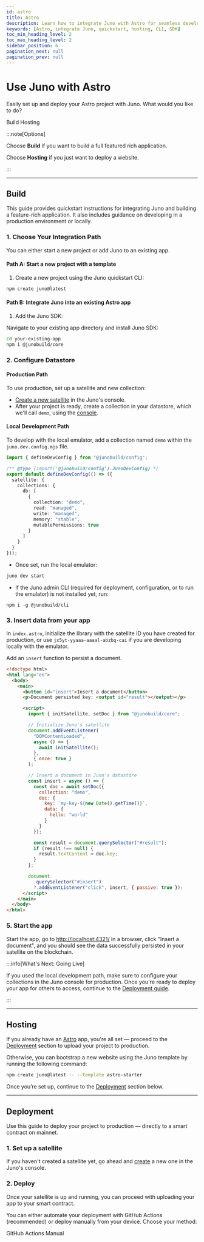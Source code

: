 ```yaml
---
id: astro
title: Astro
description: Learn how to integrate Juno with Astro for seamless development. Follow our quickstart guide and hosting instructions.
keywords: [Astro, integrate Juno, quickstart, hosting, CLI, SDK]
toc_min_heading_level: 2
toc_max_heading_level: 2
sidebar_position: 6
pagination_next: null
pagination_prev: null
---
```



# Use Juno with Astro

Easily set up and deploy your Astro project with Juno. What would you like to do?

<div style={{display: "flex", gap: "1rem", justifyContent: "center", margin: "2rem 0 2.45rem"}}>
  <Link
    className="button button--hero"
    to="#build"
  >Build</Link>

  <Link
    className="button button--juno"
    to="#hosting"
  >Hosting</Link>
</div>

:::note[Options]

Choose **Build** if you want to build a full featured rich application.

Choose **Hosting** if you just want to deploy a website.

:::

---

## Build

This guide provides quickstart instructions for integrating Juno and building a feature-rich application. It also includes guidance on developing in a production environment or locally.

### 1. Choose Your Integration Path

You can either start a new project or add Juno to an existing app.

#### Path A: Start a new project with a template

1. Create a new project using the Juno quickstart CLI:

```bash
npm create juno@latest
```

#### Path B: Integrate Juno into an existing Astro app

1. Add the Juno SDK:

Navigate to your existing app directory and install Juno SDK:

```bash
cd your-existing-app
npm i @junobuild/core
```

### 2. Configure Datastore

#### Production Path

To use production, set up a satellite and new collection:

- [Create a new satellite](../create-a-satellite.md) in the Juno's console.
- After your project is ready, create a collection in your datastore, which we'll call `demo`, using the [console](https://console.juno.build).

#### Local Development Path

To develop with the local emulator, add a collection named `demo` within the `juno.dev.config.mjs` file.

```typescript
import { defineDevConfig } from "@junobuild/config";

/** @type {import('@junobuild/config').JunoDevConfig} */
export default defineDevConfig(() => ({
  satellite: {
    collections: {
      db: [
        {
          collection: "demo",
          read: "managed",
          write: "managed",
          memory: "stable",
          mutablePermissions: true
        }
      ]
    }
  }
}));
```

- Once set, run the local emulator:

```bash
juno dev start
```

- If the Juno admin CLI (required for deployment, configuration, or to run the emulator) is not installed yet, run:

```
npm i -g @junobuild/cli
```

### 3. Insert data from your app

In `index.astro`, initialize the library with the satellite ID you have created for production, or use `jx5yt-yyaaa-aaaal-abzbq-cai` if you are developing locally with the emulator.

Add an `insert` function to persist a document.

```html title="index.astro"
<!doctype html>
<html lang="en">
  <body>
    <main>
      <button id="insert">Insert a document</button>
      <p>Document persisted key: <output id="result"></output></p>

      <script>
        import { initSatellite, setDoc } from "@junobuild/core";

        // Initialize Juno's satellite
        document.addEventListener(
          "DOMContentLoaded",
          async () => {
            await initSatellite();
          },
          { once: true }
        );

        // Insert a document in Juno's datastore
        const insert = async () => {
          const doc = await setDoc({
            collection: "demo",
            doc: {
              key: `my-key-${new Date().getTime()}`,
              data: {
                hello: "world"
              }
            }
          });

          const result = document.querySelector("#result");
          if (result !== null) {
            result.textContent = doc.key;
          }
        };

        document
          .querySelector("#insert")
          ?.addEventListener("click", insert, { passive: true });
      </script>
    </main>
  </body>
</html>
```

### 5. Start the app

Start the app, go to [http://localhost:4321/](http://localhost:4321/) in a browser, click "Insert a document", and you should see the data successfully persisted in your satellite on the blockchain.

:::info[What's Next: Going Live]

If you used the local development path, make sure to configure your collections in the Juno console for production. Once you're ready to deploy your app for others to access, continue to the [Deployment guide](#deployment).

:::

---

## Hosting

If you already have an [Astro](https://astro.build/) app, you're all set — proceed to the [Deployment](#deployment) section to upload your project to production.

Otherwise, you can bootstrap a new website using the Juno template by running the following command:

```bash
npm create juno@latest -- --template astro-starter
```

Once you’re set up, continue to the [Deployment](#deployment) section below.

---

## Deployment

Use this guide to deploy your project to production — directly to a smart contract on mainnet.

### 1. Set up a satellite

If you haven't created a satellite yet, go ahead and [create](../create-a-satellite.md) a new one in the Juno's console.

### 2. Deploy

Once your satellite is up and running, you can proceed with uploading your app to your smart contract.

You can either automate your deployment with GitHub Actions (recommended) or deploy manually from your device. Choose your method:

<div style={{display: "flex", gap: "1rem", justifyContent: "center", margin: "2rem 0 2.45rem"}}>
  <Link
    className="button button--hero"
    to="/docs/guides/github-actions#using-github-actions-to-deploy-your-decentralized-app"
  >GitHub Actions</Link>

  <Link
    className="button button--juno"
    to="/docs/guides/manual-deployment"
  >Manual</Link>
</div>

[satellite]: ../terminology.md#satellite
